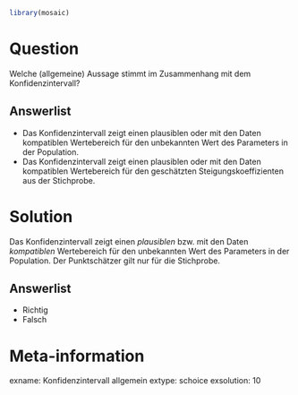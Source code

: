 ```r
library(mosaic)
```

Question
========

Welche (allgemeine) Aussage stimmt im Zusammenhang mit dem Konfidenzintervall?

Answerlist
----------
* Das Konfidenzintervall zeigt einen plausiblen oder mit den Daten kompatiblen Wertebereich für den unbekannten Wert des Parameters in der Population.
* Das Konfidenzintervall zeigt einen plausiblen oder mit den Daten kompatiblen Wertebereich für den geschätzten Steigungskoeffizienten aus der Stichprobe.

Solution
========

Das Konfidenzintervall zeigt einen *plausiblen* bzw. mit den Daten *kompatiblen* Wertebereich für den unbekannten Wert des Parameters in der Population.
Der Punktschätzer gilt nur für die Stichprobe.

Answerlist
----------
* Richtig
* Falsch


Meta-information
================
exname: Konfidenzintervall allgemein
extype: schoice
exsolution: 10